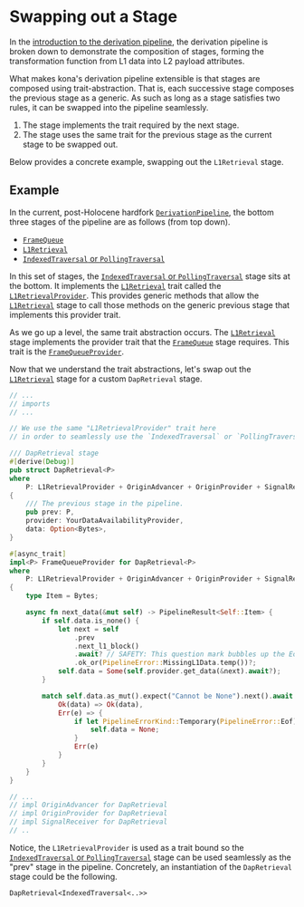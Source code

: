 # Swapping out a Stage

In the [introduction to the derivation pipeline][intro], the derivation pipeline
is broken down to demonstrate the composition of stages, forming the transformation
function from L1 data into L2 payload attributes.

What makes kona's derivation pipeline extensible is that stages are composed using
trait-abstraction. That is, each successive stage composes the previous stage as
a generic. As such as long as a stage satisfies two rules, it can be swapped into
the pipeline seamlessly.
1. The stage implements the trait required by the next stage.
2. The stage uses the same trait for the previous stage as the
   current stage to be swapped out.

Below provides a concrete example, swapping out the `L1Retrieval` stage.

## Example

In the current, post-Holocene hardfork [`DerivationPipeline`][dp], the bottom three
stages of the pipeline are as follows (from top down).

- [`FrameQueue`][frame-queue]
- [`L1Retrieval`][retrieval]
- [`IndexedTraversal` or `PollingTraversal`][traversal]

In this set of stages, the [`IndexedTraversal` or `PollingTraversal`][traversal] stage sits at the bottom.
It implements the [`L1Retrieval`][retrieval] trait called the
[`L1RetrievalProvider`][retrieval-provider]. This provides generic methods that
allow the [`L1Retrieval`][retrieval] stage to call those methods on the generic
previous stage that implements this provider trait.

As we go up a level, the same trait abstraction occurs. The [`L1Retrieval`][retrieval]
stage implements the provider trait that the [`FrameQueue`][frame-queue] stage requires.
This trait is the [`FrameQueueProvider`][frame-queue-provider].

Now that we understand the trait abstractions, let's swap out the
[`L1Retrieval`][retrieval] stage for a custom `DapRetrieval` stage.

```rust
// ...
// imports
// ...

// We use the same "L1RetrievalProvider" trait here
// in order to seamlessly use the `IndexedTraversal` or `PollingTraversal`

/// DapRetrieval stage
#[derive(Debug)]
pub struct DapRetrieval<P>
where
    P: L1RetrievalProvider + OriginAdvancer + OriginProvider + SignalReceiver,
{
    /// The previous stage in the pipeline.
    pub prev: P,
    provider: YourDataAvailabilityProvider,
    data: Option<Bytes>,
}

#[async_trait]
impl<P> FrameQueueProvider for DapRetrieval<P>
where
    P: L1RetrievalProvider + OriginAdvancer + OriginProvider + SignalReceiver + Send,
{
    type Item = Bytes;

    async fn next_data(&mut self) -> PipelineResult<Self::Item> {
        if self.data.is_none() {
            let next = self
                .prev
                .next_l1_block()
                .await? // SAFETY: This question mark bubbles up the Eof error.
                .ok_or(PipelineError::MissingL1Data.temp())?;
            self.data = Some(self.provider.get_data(&next).await?);
        }

        match self.data.as_mut().expect("Cannot be None").next().await {
            Ok(data) => Ok(data),
            Err(e) => {
                if let PipelineErrorKind::Temporary(PipelineError::Eof) = e {
                    self.data = None;
                }
                Err(e)
            }
        }
    }
}

// ...
// impl OriginAdvancer for DapRetrieval
// impl OriginProvider for DapRetrieval
// impl SignalReceiver for DapRetrieval
// ..
```

Notice, the `L1RetrievalProvider` is used as a trait bound so the
[`IndexedTraversal` or `PollingTraversal`][traversal] stage can be used seamlessly as the "prev" stage in the pipeline.
Concretely, an instantiation of the `DapRetrieval` stage could be the following.

```
DapRetrieval<IndexedTraversal<..>>
```



[intro]: ./intro.md
[dp]: https://docs.rs/kona-derive/latest/kona_derive/pipeline/struct.DerivationPipeline.html
[retrieval-provider]: https://docs.rs/kona-derive/latest/kona_derive/stages/trait.L1RetrievalProvider.html
[frame-queue-provider]: https://docs.rs/kona-derive/latest/kona_derive/stages/trait.FrameQueueProvider.html

[frame-queue]: https://docs.rs/kona-derive/latest/kona_derive/stages/struct.FrameQueue.html
[retrieval]: https://docs.rs/kona-derive/latest/kona_derive/stages/struct.L1Retrieval.html
[traversal]: https://docs.rs/kona-derive/latest/kona_derive/stages/struct.IndexedTraversal.html
